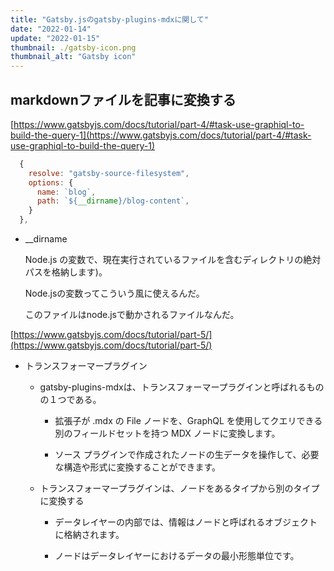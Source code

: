 ```yaml
---
title: "Gatsby.jsのgatsby-plugins-mdxに関して"
date: "2022-01-14"
update: "2022-01-15"
thumbnail: ./gatsby-icon.png
thumbnail_alt: "Gatsby icon"
---
```



## markdownファイルを記事に変換する

[https://www.gatsbyjs.com/docs/tutorial/part-4/#task-use-graphiql-to-build-the-query-1](https://www.gatsbyjs.com/docs/tutorial/part-4/#task-use-graphiql-to-build-the-query-1)

```js
  {
    resolve: "gatsby-source-filesystem",
    options: {
      name: `blog`,
      path: `${__dirname}/blog-content`,
    }
  },
```

- __dirname

  Node.js の変数で、現在実行されているファイルを含むディレクトリの絶対パスを格納します)。

  Node.jsの変数ってこういう風に使えるんだ。

  このファイルはnode.jsで動かされるファイルなんだ。


[https://www.gatsbyjs.com/docs/tutorial/part-5/](https://www.gatsbyjs.com/docs/tutorial/part-5/)

- トランスフォーマープラグイン

  - gatsby-plugins-mdxは、トランスフォーマープラグインと呼ばれるものの１つである。

    - 拡張子が .mdx の File ノードを、GraphQL を使用してクエリできる別のフィールドセットを持つ MDX ノードに変換します。

    - ソース プラグインで作成されたノードの生データを操作して、必要な構造や形式に変換することができます。

  - トランスフォーマープラグインは、ノードをあるタイプから別のタイプに変換する

    - データレイヤーの内部では、情報はノードと呼ばれるオブジェクトに格納されます。

    - ノードはデータレイヤーにおけるデータの最小形態単位です。
